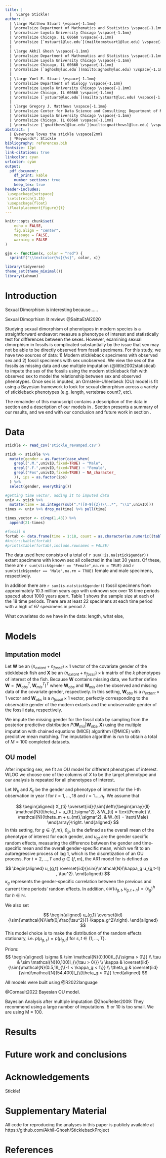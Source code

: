 ```yaml
---
title: |
  |  \Large Stickle!
author: | 
  | \large Matthew Stuart \vspace{-1.1mm}
  | \normalsize Department of Mathematics and Statistics \vspace{-1.1mm}
  | \normalsize Loyola University Chicago \vspace{-1.1mm}
  | \normalsize Chicago, IL 60660 \vspace{-1.1mm}
  | \normalsize [`mstuart1@luc.edu`](mailto:mstuart1@luc.edu) \vspace{-1.1mm}
  |
  | \large Akhil Ghosh \vspace{-1.1mm}
  | \normalsize Department of Mathematics and Statistics \vspace{-1.1mm}
  | \normalsize Loyola University Chicago \vspace{-1.1mm}
  | \normalsize Chicago, IL 60660 \vspace{-1.1mm}
  | \normalsize [`aghosh@luc.edu`](mailto:aghosh@luc.edu) \vspace{-1.1mm}
  |
  | \large Yoel E. Stuart \vspace{-1.1mm}
  | \normalsize Department of Biology \vspace{-1.1mm}
  | \normalsize Loyola University Chicago \vspace{-1.1mm}
  | \normalsize Chicago, IL 60660 \vspace{-1.1mm}
  | \normalsize [`ystuart@luc.edu`](mailto:ystuart@luc.edu) \vspace{-1.1mm}
  |
  | \large Gregory J. Matthews \vspace{-1.1mm}
  | \normalsize Center for Data Science and Consulting; Department of Mathematics and Statistics \vspace{-1.1mm}
  | \normalsize Loyola University Chicago \vspace{-1.1mm}
  | \normalsize Chicago, IL 60660 \vspace{-1.1mm}
  | \normalsize [`gmatthews1@luc.edu`](mailto:gmatthews1@luc.edu) \vspace{-1.1mm}
abstract: |
  | Evewryone loves the stickle \vspace{2mm}
  | *Keywords*: Stickle
bibliography: references.bib
fontsize: 12pt
link-citations: true
linkcolor: cyan
urlcolor: cyan
output:
  pdf_document:
    df_print: kable
    number_sections: true
    keep_tex: true
header-includes:
 \usepackage{setspace}
 \setstretch{1.15}
 \usepackage{float}
 \floatplacement{figure}{t}
---
```


```r
knitr::opts_chunk$set(
	echo = FALSE,
	fig.align = "center",
	message = FALSE,
	warning = FALSE
)

gjm <- function(x, color = "red") {
  sprintf("\\textcolor{%s}{%s}", color, x)}
```

\newcommand{\iid}{\overset{iid}{\sim}}

```r
library(tidyverse)
theme_set(theme_minimal())
library(Lahman)
```

\newpage

# Introduction {#sec:intro}
Sexual Dimorphism is interesting because...... 

Sexual Dimoprhism lit review:
@SaittaEtAl2020 

Studying sexual dimorphism of phenotypes in modern species is a straightforward endeavor: measure a phenotype of interest and statistically test for differences between the sexes.  However, examining sexual dimorphism in fossils is complicated substantially by the issue that sex may not be able to be directly observed from fossil specimens.  For this study, we have two sources of data: 1) Modern stickleback specimens with observed sex and 2) fossil specimens with sex unobserved.  We view the sex of the fossils as missing data and use multiple imputation (@little2002statistical) to impute the sex of the fossils using the modern stickleback fish with observed sex to model the relationship between sex and observed phenotypes.  Once sex is imputed, an Ornstein–Uhlenbeck (OU) model is fit using a Bayesian framework to look for sexual dimorphism across a variety of stickleback phenotypes (e.g. length, vertebrae count?, etc).

The remainder of this manuscript contains a description of the data in section \ref{sec:data} and a description of our models in \ref{sec:models}. Section \ref{sec:results} presents a summary of our results, and we end with our conclusion and future work in section \ref{sec:conclusions}.  

# Data {#sec:data}

```r
stickle <- read_csv('stickle_revamped.csv')

stick <- stickle %>% 
  mutate(gender = as.factor(case_when(
    grepl(".M.",univID,fixed=TRUE) ~ "Male",
    grepl(".F.",univID,fixed=TRUE) ~ "Female",
    grepl("Fos",univID,fixed=TRUE) ~ NA_character_
    )), ips = as.factor(ips)
  ) %>% 
  select(gender, everything())

#getting time vector, adding it to imputed data
univ <- stick %>% 
  mutate(time = as.integer(sub(".*([0-9]{2})\\..*", "\\1",univID)))
times <- univ %>% drop_na(time) %>% pull(time)

times_vector <- c(rep(1,43)) %>% 
  append(21-times)

#fossil n
fortab <- data.frame(time = 1:18, count = as.character(as.numeric((table(times_vector)))))
#knitr::kable(fortab)
#print(xtable(fortab),include.rownames = FALSE)
```

The data used here consists of a total of `r sum(!is.na(stick$gender))` extant specimens with known sex all collected in the last 30 years.  Of these, there are `r sum(stick$gender == "Female",na.rm = TRUE)` and `r sum(stick$gender == "Male",na.rm = TRUE)` female and male specimens, respectively.  

In addition there are `r sum(is.na(stick$gender))` fossil specimens from approximately 10.3 million years ago with unknown sex over 18 time periods spaced about 1000 years apart. Table 1 shows the sample size at each of the 18 time periods.  There are at least 22 specimens at each time period with a high of 67 specimens in period 7.  


<!-- % latex table generated in R 4.2.2 by xtable 1.8-4 package -->
<!-- % Mon May  1 11:20:28 2023 -->
\begin{table}[ht]
\centering
\begin{tabular}{rl}
  \hline
time & count \\ 
  \hline
  1 & 43 \\ 
    2 & 41 \\ 
    3 & 51 \\ 
    4 & 41 \\ 
    5 & 46 \\ 
    6 & 48 \\ 
    7 & 67 \\ 
    8 & 55 \\ 
    9 & 42 \\ 
   10 & 33 \\ 
   11 & 37 \\ 
   12 & 22 \\ 
   13 & 41 \\ 
   14 & 43 \\ 
   15 & 46 \\ 
   16 & 47 \\ 
   17 & 56 \\ 
   18 & 55 \\ 
   \hline
\end{tabular}
\label{tab1}
\caption{The number of stickleback fossils at each time point.  Sample size at each time point ranges from a low of 22 to a high of 67.}
\end{table}

What covariates do we have in the data: length, what else, 


# Models  {#sec:models}
## Imputation model 
Let $\boldsymbol{W}$ be an $(n_{extant} + n_{fossil}) \times 1$ vector of the covariate gender of the stickleback fish and $\boldsymbol{X}$ be an $(n_{extant} + n_{fossil}) \times k$ matrix of the $k$ phenotypes of interest of the fish.  Because $\boldsymbol{W}$ contains missing data, we further define $\boldsymbol{W} = (\boldsymbol{W}_{obs}^T,\boldsymbol{W}_{mis}^T)^T$ where $\boldsymbol{W}_{obs}$ and $\boldsymbol{W}_{mis}$ are the observed and missing data of the covariate gender, respectively.  In this setting, $\boldsymbol{W}_{obs}$ is a $n_{extant} \times 1$ vector and $\boldsymbol{W}_{obs}$ is a $n_{fossil} \times 1$ vector, perfectly corresponding to the observable gender of the modern extants and the unobservable gender of the fossil data, respectively.  

We impute the missing gender for the fossil data by sampling from the posterior predictive distribution $P(\boldsymbol{W}_{mis}|\boldsymbol{W}_{obs}, \boldsymbol{X})$ using the multiple imputation with chained equations (MICE) algorithm (@MICE) with predictive mean matching.  The imputation algorithm is run to obtain a total of $M = 100$ completed datasets.

## OU model 
After imputing sex, we fit an OU model for different phenotypes of interest.  WLOG we choose one of the columns of $X$ to be the target phenotype and our analysis is repeated for all phenotypes of interest.  

Let $W_{ti}$ and $X_{ti}$ be the gender and phenotype of interest for the $i$-th observation in year $t$ for $t = 1, \ldots, 18$ and  $i = 1\ldots,n_{t}$.  We assume that 


$$
\begin{aligned}
X_{ti} \iid \left\{\begin{array}{ll} \mathcal{N}(\theta_f + u_{ft},\sigma^2), & W_{ti} = \text{Female} \\ \mathcal{N}(\theta_m + u_{mt},\sigma^2), & W_{ti} = \text{Male} \end{array}\right.
\end{aligned}
$$
In this setting, for $g \in \{f,m\}$, $\theta_g$, is the defined as the overall mean of the phenotype of interest for each gender, and $u_{gt}$ are the gender specific random effects, measuring the difference between the gender and time-specific mean and the overall gender-specific mean, which we fit to an autoregressive process of lag 1, which is the discretization of an OU process.  For $t = 2,\ldots,T$ and $g \in \{f,m\}$, the AR1 model for is defined as

$$
\begin{aligned}
u_{g,t} \iid \mathcal{N}(\kappa_g u_{g,t-1} , \tau^2).
\end{aligned}
$$
$\kappa_g$ represents the gender-specific correlation between the previous and current time periods' random effects.  In addition, $\text{cor}(u_{g,t},u_{g,t+h}) = (\kappa_g)^h$ for $h \in \mathbb{N}$.

We also set

$$
\begin{aligned}
u_{g,1} \iid \mathcal{N}\left(0,\frac{\tau^2}{1-\kappa_g^2}\right).
\end{aligned}
$$
This model choice is to make the distribution of the random effects stationary, i.e. $p(\mu_{g,s}) = p(\mu_{g,t})$ for $s,t \in \{1,\dots,T\}$.

Priors: 
$$
\begin{aligned}
\sigma & \sim \mathcal{N}(0,100)I_{\{\sigma > 0\}} \\
\tau & \sim \mathcal{N}(0,100)I_{\{\tau > 0\}} \\
\kappa & \iid \mathcal{N}(0.5,1)I_{\{-1 < \kappa_g < 1\}} \\
\theta_g & \iid \mathcal{N}(54,400)I_{\{\theta_g > 0\}}
\end{aligned}
$$

All models were built using @R2022language

@Cornault2022 Bayesian OU model.  

Bayesian Analysis after multiple imputation @ZhouReiter2009: They recommend using a large number of imputations.  5 or 10 is too small.  We are using M = 100.  


# Results {#sec:results}

# Future work and conclusions {#sec:conclusions}


# Acknowledgements {-}


Stickle!

# Supplementary Material {-}

All code for reproducing the analyses in this paper is publicly available at https://github.com/Akhil-Ghosh/SticklebackProject

# References

